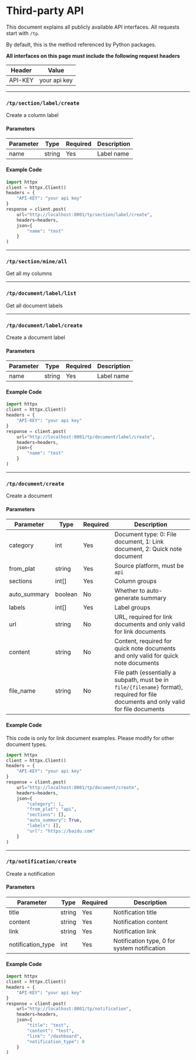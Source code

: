 
# Third-party API

This document explains all publicly available API interfaces. All requests start with `/tp`.

<Callout>By default, this is the method referenced by Python packages.</Callout>

**All interfaces on this page must include the following request headers**

| Header  | Value           |
| ------- | ------------ |
| API-KEY | your api key |

---

### `/tp/section/label/create`

Create a column label

#### Parameters

| Parameter | Type   | Required | Description   |
| ------ | ------ | ---- | ------ |
| name   | string | Yes   | Label name |

#### Example Code

```python
import httpx
client = httpx.Client()
headers = {
    "API-KEY": "your api key"
}
response = client.post(
    url="http://localhost:8001/tp/section/label/create",
    headers=headers,
    json={
        "name": "test"
    }
)
```

---

### `/tp/section/mine/all`

Get all my columns

---

### `/tp/document/label/list`

Get all document labels

---

### `/tp/document/label/create`

Create a document label

#### Parameters

| Parameter | Type   | Required | Description   |
| ------ | ------ | ---- | ------ |
| name   | string | Yes   | Label name |

#### Example Code

```python
import httpx
client = httpx.Client()
headers = {
    "API-KEY": "your api key"
}
response = client.post(
    url="http://localhost:8001/tp/document/label/create",
    headers=headers,
    json={
        "name": "test"
    }
)
```

---

### `/tp/document/create`

Create a document

#### Parameters

| Parameter       | Type    | Required | Description                                                                                                            |
| ------------ | ------- | ---- | --------------------------------------------------------------------------------------------------------------- |
| category     | int     | Yes   | Document type: 0: File document, 1: Link document, 2: Quick note document                                                                 |
| from_plat    | string  | Yes   | Source platform, must be `api`                                                                                    |
| sections     | int[]   | Yes   | Column groups                                                                                                      |
| auto_summary | boolean | No   | Whether to auto-generate summary                                                                                                |
| labels       | int[]   | Yes   | Label groups                                                                                                          |
| url          | string  | No   | URL, required for link documents and only valid for link documents                                                                |
| content      | string  | No   | Content, required for quick note documents and only valid for quick note documents                                                                |
| file_name    | string  | No   | File path (essentially a subpath, must be in `file/{filename}` format), required for file documents and only valid for file documents |

#### Example Code

This code is only for link document examples. Please modify for other document types.

```python
import httpx
client = httpx.Client()
headers = {
    "API-KEY": "your api key"
}
response = client.post(
    url="http://localhost:8001/tp/document/create",
    headers=headers,
    json={
        "category": 1,
        "from_plat": "api",
        "sections": [],
        "auto_summary": True,
        "labels": [],
        "url": "https://baidu.com"
    }
)
```

---

### `/tp/notification/create`

Create a notification

#### Parameters

| Parameter            | Type   | Required | Description                   |
| ----------------- | ------ | ---- | ---------------------- |
| title             | string | Yes   | Notification title               |
| content           | string | Yes   | Notification content               |
| link              | string | Yes   | Notification link               |
| notification_type | int    | Yes   | Notification type, 0 for system notification |

#### Example Code

```python
import httpx
client = httpx.Client()
headers = {
    "API-KEY": "your api key"
}
response = client.post(
    url="http://localhost:8001/tp/notification",
    headers=headers,
    json={
        "title": "test",
        "content": "test",
        "link": "/dashboard",
        "notification_type": 0
    }
)
